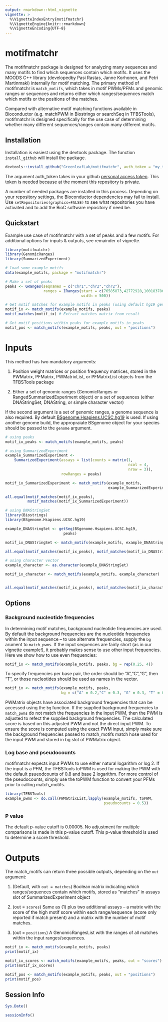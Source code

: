 ```yaml
---
output: rmarkdown::html_vignette
vignette: >
  %\VignetteIndexEntry{motifmatchr}
  %\VignetteEngine{knitr::rmarkdown}
  %\VignetteEncoding{UTF-8}
---
```


# motifmatchr

The motifmatchr package is designed for analyzing many sequences and many motifs to find which sequences contain which motifs. It uses the MOODS C++ library (developedby Pasi Rastas, Janne Korhonen, and Petri Martinmaki) internally for motif matching.  The primary method of motifmatchr is `match_motifs`, which takes in motif PWMs/PFMs and genomic ranges or sequences and returns either which ranges/sequences match which motifs or the positions of the matches.  

Compared with alternative motif matching functions available in Bioconductor (e.g. matchPWM in Biostrings or searchSeq in TFBSTools), motifmatchr is designed specifically for the use case of determining whether many different sequences/ranges contain many different motifs. 

## Installation

Installation is easiest using the devtools package. The function `install_github` will install the package.

``` r
devtools::install_github("GreenleafLab/motifmatchr", auth_token = "my_token")
```

The argument auth\_token takes in your github [personal access token](https://github.com/settings/tokens). This token is needed because at the moment this repository is private.

A number of needed packages are installed in this process. Depending on your repository settings, the Bioconductor dependencies may fail to install. Use `setRepositories(graphics=FALSE)` to see what repositories you have activated and to add the BioC software repository if need be.

## Quickstart

Example use case of motifmatchr with a set of peaks and a few motifs. For additional options for inputs & outputs, see remainder of vignette.

```r
library(motifmatchr)
library(GenomicRanges)
library(SummarizedExperiment)

# load some example motifs
data(example_motifs, package = "motifmatchr") 

# Make a set of peaks
peaks <- GRanges(seqnames = c("chr1","chr2","chr2"),
                 ranges = IRanges(start = c(76585873,42772928,100183786),
                                  width = 500))

# Get motif matches for example motifs in peaks (using default hg19 genome)
motif_ix <- match_motifs(example_motifs, peaks) 
motif_matches(motif_ix) # Extract matches matrix from result

# Get motif positions within peaks for example motifs in peaks 
motif_pos <- match_motifs(example_motifs, peaks, out = "positions") 
```

# Inputs

This method has two mandatory arguments:

1) Position weight matrices or position frequency matrices, stored in the PWMatrix, PFMatrix, PWMatrixList, or PFMatrixList objects from the TFBSTools package

2) Either a set of genomic ranges (GenomicRanges or RangedSummarizedExperiment object) or a set of sequences (either DNAStringSet, DNAString, or simple character vector)

If the second argument is a set of genomic ranges, a genome sequence is also required. By default [BSgenome.Hsapiens.UCSC.hg19](https://bioconductor.org/packages/release/data/annotation/html/BSgenome.Hsapiens.UCSC.hg19.html) is used. If using another genome build, the appropraiate BSgenome object for your species should be passed to the `genome` argument.

```r
# using peaks
motif_ix_peaks <- match_motifs(example_motifs, peaks) 

# using SummarizedExperiment
example_SummarizedExperiment <- 
    SummarizedExperiment(assays = list(counts = matrix(1,
                                                       ncol = 4,
                                                       nrow = 3)),
                         rowRanges = peaks)

motif_ix_SummarizedExperiment <- match_motifs(example_motifs,
                                              example_SummarizedExperiment) 

all.equal(motif_matches(motif_ix_peaks),
          motif_matches(motif_ix_SummarizedExperiment))
```

```r
# using DNAStringSet
library(Biostrings)
library(BSgenome.Hsapiens.UCSC.hg19)

example_DNAStringSet <- getSeq(BSgenome.Hsapiens.UCSC.hg19,
                          peaks)

motif_ix_DNAStringSet <- match_motifs(example_motifs, example_DNAStringSet) 

all.equal(motif_matches(motif_ix_peaks), motif_matches(motif_ix_DNAStringSet))
```


```r
# using character vector
example_character <- as.character(example_DNAStringSet)

motif_ix_character <- match_motifs(example_motifs, example_character) 


all.equal(motif_matches(motif_ix_peaks), motif_matches(motif_ix_character))
```


## Options

### Background nucleotide frequencies

In determining motif matches, background nucleotide frequencies are used.  By default the background frequencies are the nucleotide frequencies within the input sequence -- to use alternate frequencies, supply the `bg` arument to `match_pwms`.  If the input sequences are fairly short (as in our vignette example!), it probably makes sense to use other input frequencies.  Here we show how to use even frequencies:

```r
motif_ix <- match_motifs(example_motifs, peaks, bg = rep(0.25, 4)) 
```

To specify frequencies per base pair, the order should be "A","C","G", then "T", or those nucleotides should be used as names in the vector.

```r
motif_ix <- match_motifs(example_motifs, peaks, 
                         bg = c("A" = 0.2,"C" = 0.3, "G" = 0.3, "T" = 0.2)) 
```

PWMatrix objects have associated background frequencies that can be accessed using the `bg` function. If the supplied background frequencies to `match_pwms` do not match the frequencies in the input PWM, then the PWM is adjusted to refect the supplied background frequencies. The calculated score is based on this adjusted PWM and not the direct input PWM. To ensure the score is computed using the exact PWM input, simply make sure the background frequencies passed to match_motifs match hose used for the input PWM and stored in bg slot of PWMatrix object.

### Log base and pseudocounts

motifmatchr expects input PWMs to use either natural logarithm or log 2. If the input is a PFM, the TFBSTools toPWM is used for making the PWM with the default psueodcounts of 0.8 and base 2 logarithm. For more control of the pseudocounts, simply use the toPWM function to convert your PFMs prior to calling match_motifs. 

```r
library(TFBSTools)
example_pwms <- do.call(PWMatrixList,lapply(example_motifs, toPWM, 
                                            pseudocounts = 0.5))
```

### P value

The default p-value cutoff is 0.00005. No adjustment for multiple comparisons is made in this p-value cutoff. This p-value threshold is used to determine a score threshold. 


# Outputs

The match_motifs can return three possible outputs, depending on the `out` argument:

1) (Default, with `out = matches`) Boolean matrix indicating which ranges/sequences contain which motifs, stored as "matches" in assays slot of SummarizedExperiment object

2) (out = `scores`) Same as (1) plus two additional assays -- a matrix with the score of the high motif score within each range/sequence (score only reported if match present) and a matrix with the number of motif matches.

3) (out = `positions`) A GenomicRangesList with the ranges of all matches within the input ranges/sequences. 



```r
motif_ix <- match_motifs(example_motifs, peaks) 
print(motif_ix)

motif_ix_scores <- match_motifs(example_motifs, peaks, out = "scores")
print(motif_ix_scores)

motif_pos <- match_motifs(example_motifs, peaks, out = "positions") 
print(motif_pos)
```

## Session Info

```r
Sys.Date()
```

```r
sessionInfo()
```



